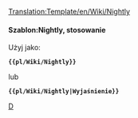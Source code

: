 <noinclude>[[Translation:Template/en/Wiki/Nightly]]</noinclude><noinclude>
</noinclude>{{en/Ambox| type  = notice
| image = en/Wiki/NightlyIcon.png
| text  = <strong>Wersje nightly</strong><br />Funkcje wymienione w tej sekcji są obecnie dostępne tylko w wersjach nieoficjalnych, takich jak  [[pl/Archive/Community/Wersje nightly|wersje nightly]], wersje beta lub kandydaci do wydania. {{{1|}}}
}}<noinclude>

====Szablon:Nightly, stosowanie====
Użyj jako:

 '''<nowiki>{{pl/Wiki/Nightly}}</nowiki>'''

lub

 '''<nowiki>{{pl/Wiki/Nightly|Wyjaśnienie}}</nowiki>'''

<!--[[Category:Templates|N]][[Category:Message boxes|D]]--> [[Category:pl/Community/InfoBox|D]]</noinclude>